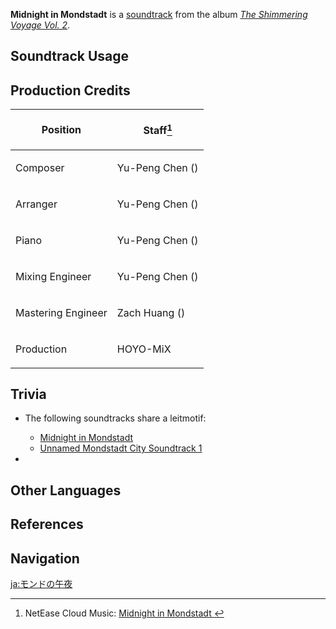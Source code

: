 {{Soundtrack Infobox
|image          = The Shimmering Voyage Vol 2.png
|album          = The Shimmering Voyage Vol. 2
|disc           = 1
|number         = 23
|featured       =
|featured2      =
|featured3      =
|featured_disc  =
|featured_disc2 =
|featured_disc3 =
|youtube_id     = nHPK2gZQwM8
|spotify_id     = 4CqmVfLGD0BgbmbsrBdu4u
|previous       = Illusory Apparitions
|next           = Tagelied nächtlicher Gedanken
}}
'''Midnight in Mondstadt''' is a [[soundtrack]] from the album ''[[The Shimmering Voyage Vol. 2]]''.

==Soundtrack Usage==
{{Soundtrack Usage
|location = Mondstadt City//night
}}

==Production Credits==
{| class="wikitable"
! Position
! Staff<ref>NetEase Cloud Music: [https://music.163.com/#/song?id=1973622677 Midnight in Mondstadt {{zh|蒙德的午夜}}]</ref>
|-
! Composer
| Yu-Peng Chen ({{zh|陈致逸}})
|-
! Arranger
| Yu-Peng Chen ({{zh|陈致逸}})
|-
! Piano
| Yu-Peng Chen ({{zh|陈致逸}})
|-
! Mixing Engineer
| Yu-Peng Chen ({{zh|陈致逸}})
|-
! Mastering Engineer
| Zach Huang ({{zh|黄巍}})
|-
! Production
| HOYO-MiX
|}
<!--
==Gallery==
<gallery>
</gallery>
-->

==Trivia==
* <section begin="MidnightMondLeitmotif" />The following soundtracks share a leitmotif:
** [[Midnight in Mondstadt]]
** [[Unnamed Mondstadt City Soundtrack 1]]<section end="MidnightMondLeitmotif" />
* {{Transclude|Mondstadt Starlit|MondstadtStarlitLeitmotif|section=1}}

==Other Languages==
{{Other Languages
|en      = Midnight in Mondstadt
|zhs     = 蒙德的午夜
|zhs_rm  = Méngdé de Wǔyè
|zht     = 蒙德的午夜
|zht_rm  = Méngdé de Wǔyè
|zh_tl   = Mondstadt Midnight
|ja      = モンドの午夜
|ja_rm   = Mondo no Goya
|ja_tl   = Mondstadt Midnight
}}

==References==
{{Reflist}}

==Navigation==
{{Soundtrack Navbox|The Shimmering Voyage|2}}

[[ja:モンドの午夜]]